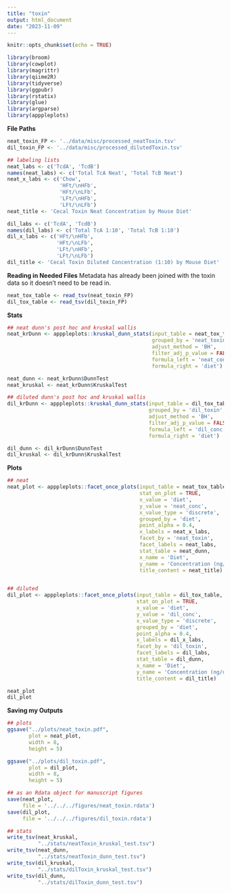 ```yaml
---
title: "toxin"
output: html_document
date: "2023-11-09"
---
```


```r
knitr::opts_chunk$set(echo = TRUE)
```

```r
library(broom)
library(cowplot)
library(magrittr)
library(qiime2R)
library(tidyverse)
library(ggpubr)
library(rstatix)
library(glue)
library(argparse)
library(apppleplots)
```

**File Paths**
```r
neat_toxin_FP <- '../data/misc/processed_neatToxin.tsv'
dil_toxin_FP <- '../data/misc/processed_dilutedToxin.tsv'

## labeling lists
neat_labs <- c('TcdA', 'TcdB')
names(neat_labs) <- c('Total TcA Neat', 'Total TcB Neat')
neat_x_labs <- c('Chow', 
                 'HFt/\nHFb', 
                 'HFt/\nLFb',
                 'LFt/\nHFb', 
                 'LFt/\nLFb')
neat_title <- 'Cecal Toxin Neat Concentration by Mouse Diet'

dil_labs <- c('TcdA', 'TcdB')
names(dil_labs) <- c('Total TcA 1:10', 'Total TcB 1:10')
dil_x_labs <- c('HFt/\nHFb', 
                'HFt/\nLFb',
                'LFt/\nHFb', 
                'LFt/\nLFb')
dil_title <- 'Cecal Toxin Diluted Concentration (1:10) by Mouse Diet'
```

**Reading in Needed Files**
Metadata has already been joined with the toxin data so it doesn't need to be read in. 
```r
neat_tox_table <- read_tsv(neat_toxin_FP)
dil_tox_table <- read_tsv(dil_toxin_FP)
```

**Stats**
```r
## neat dunn's post hoc and kruskal wallis
neat_krDunn <- apppleplots::kruskal_dunn_stats(input_table = neat_tox_table,
                                               grouped_by = 'neat_toxin',
                                               adjust_method = 'BH',
                                               filter_adj_p_value = FALSE,
                                               formula_left = 'neat_conc',
                                               formula_right = 'diet')

neat_dunn <- neat_krDunn$DunnTest
neat_kruskal <- neat_krDunn$KruskalTest

## diluted dunn's post hoc and kruskal wallis
dil_krDunn <- apppleplots::kruskal_dunn_stats(input_table = dil_tox_table,
                                              grouped_by = 'dil_toxin',
                                              adjust_method = 'BH',
                                              filter_adj_p_value = FALSE,
                                              formula_left = 'dil_conc',
                                              formula_right = 'diet')

dil_dunn <- dil_krDunn$DunnTest
dil_kruskal <- dil_krDunn$KruskalTest
```

**Plots**
```r
## neat 
neat_plot <- apppleplots::facet_once_plots(input_table = neat_tox_table,
                                           stat_on_plot = TRUE,
                                           x_value = 'diet',
                                           y_value = 'neat_conc',
                                           x_value_type = 'discrete',
                                           grouped_by = 'diet',
                                           point_alpha = 0.4,
                                           x_labels = neat_x_labs,
                                           facet_by = 'neat_toxin',
                                           facet_labels = neat_labs,
                                           stat_table = neat_dunn,
                                           x_name = 'Diet',
                                           y_name = 'Concentration (ng/uL)',
                                           title_content = neat_title)


## diluted
dil_plot <- apppleplots::facet_once_plots(input_table = dil_tox_table,
                                          stat_on_plot = TRUE,
                                          x_value = 'diet',
                                          y_value = 'dil_conc',
                                          x_value_type = 'discrete',
                                          grouped_by = 'diet',
                                          point_alpha = 0.4,
                                          x_labels = dil_x_labs,
                                          facet_by = 'dil_toxin',
                                          facet_labels = dil_labs,
                                          stat_table = dil_dunn,
                                          x_name = 'Diet',
                                          y_name = 'Concentration (ng/uL)',
                                          title_content = dil_title)

neat_plot
dil_plot
```

**Saving my Outputs**
```r
## plots
ggsave("../plots/neat_toxin.pdf",
       plot = neat_plot,
       width = 8,
       height = 5)

ggsave("../plots/dil_toxin.pdf",
       plot = dil_plot,
       width = 8,
       height = 5)

## as an Rdata object for manuscript figures
save(neat_plot,
     file = '../../../figures/neat_toxin.rdata')
save(dil_plot,
     file = '../../../figures/dil_toxin.rdata')

## stats
write_tsv(neat_kruskal,
          "../stats/neatToxin_kruskal_test.tsv")
write_tsv(neat_dunn,
          "../stats/neatToxin_dunn_test.tsv")
write_tsv(dil_kruskal,
          "../stats/dilToxin_kruskal_test.tsv")
write_tsv(dil_dunn,
          "../stats/dilToxin_dunn_test.tsv")
```

